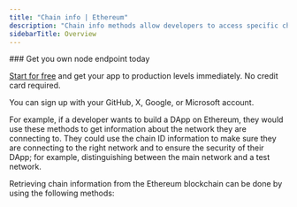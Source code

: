 ---
title: "Chain info | Ethereum"
description: "Chain info methods allow developers to access specific chain details. This information is important to developers to get information about the blockchain network they are connected to."
sidebarTitle: Overview
---

<Check>
  ### Get you own node endpoint today

  [Start for free](https://console.chainstack.com/) and get your app to production levels immediately. No credit card required.

  You can sign up with your GitHub, X, Google, or Microsoft account.
</Check>

For example, if a developer wants to build a DApp on Ethereum, they would use these methods to get information about the network they are connecting to. They could use the chain ID information to make sure they are connecting to the right network and to ensure the security of their DApp; for example, distinguishing between the main network and a test network.

Retrieving chain information from the Ethereum blockchain can be done by using the following methods:

<CardGroup cols={2}>
  <Card title="eth_chainId" icon="angle-right" iconType="solid" href="/reference/ethereum_node_api/chain_info/eth_chainId" horizontal/>
  <Card title="eth_syncing" icon="angle-right" iconType="solid" href="/reference/ethereum_node_api/chain_info/eth_syncing" horizontal/>
</CardGroup>
